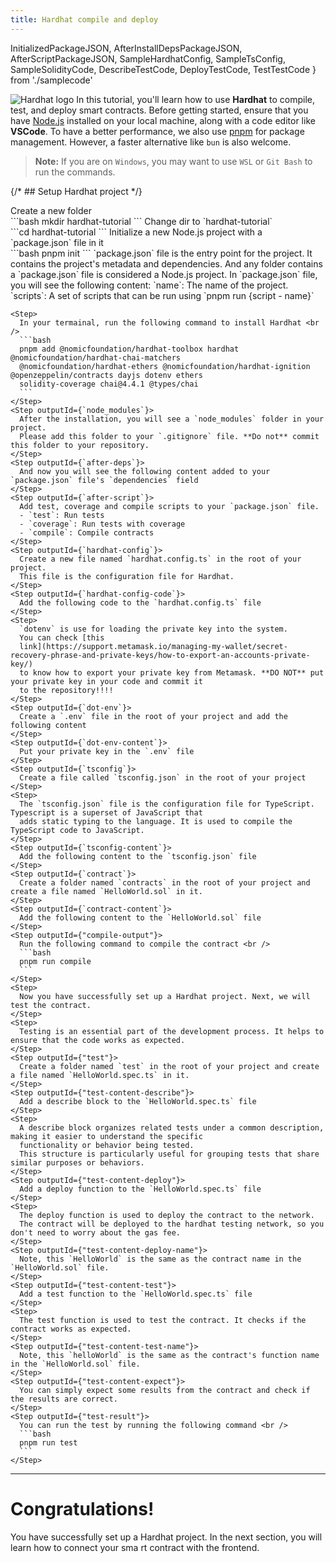 ```yaml
---
title: Hardhat compile and deploy
---
```



  InitializedPackageJSON,
  AfterInstallDepsPackageJSON,
  AfterScriptPackageJSON,
  SampleHardhatConfig, SampleTsConfig, SampleSolidityCode, DescribeTestCode, DeployTestCode, TestTestCode
} from './samplecode'


<Image
  src="/images/getting-started/hardhat.webp"
  alt="Hardhat logo"
  width={1200}
  height={1200}
  className="mx-auto"
/>
In this tutorial, you'll learn how to use **Hardhat** to compile, test, and
deploy smart contracts. Before getting started, ensure that you have
[Node.js](https://nodejs.org/en) installed on your local machine, along with a
code editor like **VSCode**. To have a better performance, we also use
[pnpm](https://pnpm.io) for package management. However, a faster alternative
like `bun` is also welcome.

> **Note:** If you are on `Windows`, you may want to use `WSL` or `Git Bash` to run the commands.

{/* ## Setup Hardhat project */}

<Tutorial>
  <Steps>
    <Step>
      Create a new folder <br />
      ```bash mkdir hardhat-tutorial ```
    </Step>
    <Step outputId="1">
      Change dir to `hardhat-tutorial` <br />
      ```cd hardhat-tutorial ```
    </Step>
    <Step outputId="2">
      Initialize a new Node.js project with a `package.json` file in it <br />
      ```bash
      pnpm init
      ```
    </Step>
    <Step>
      `package.json` file is the entry point for the project. It contains the
      project's metadata and dependencies. And any folder contains a
      `package.json` file is considered a Node.js project.
    </Step>
    <Step>In `package.json` file, you will see the following content:</Step>
    <Step outputId="name">`name`: The name of the project.</Step>
    <Step outputId="scripts">
      `scripts`: A set of scripts that can be run using `pnpm run {script - name}`
    </Step>

    <Step>
      In your termainal, run the following command to install Hardhat <br />
      ```bash
      pnpm add @nomicfoundation/hardhat-toolbox hardhat @nomicfoundation/hardhat-chai-matchers
      @nomicfoundation/hardhat-ethers @nomicfoundation/hardhat-ignition @openzeppelin/contracts dayjs dotenv ethers
      solidity-coverage chai@4.4.1 @types/chai
      ```
    </Step>
    <Step outputId={`node_modules`}>
      After the installation, you will see a `node_modules` folder in your project.
      Please add this folder to your `.gitignore` file. **Do not** commit this folder to your repository.
    </Step>
    <Step outputId={`after-deps`}>
      And now you will see the following content added to your `package.json` file's `dependencies` field
    </Step>
    <Step outputId={`after-script`}>
      Add test, coverage and compile scripts to your `package.json` file.
      - `test`: Run tests
      - `coverage`: Run tests with coverage
      - `compile`: Compile contracts
    </Step>
    <Step outputId={`hardhat-config`}>
      Create a new file named `hardhat.config.ts` in the root of your project.
      This file is the configuration file for Hardhat.
    </Step>
    <Step outputId={`hardhat-config-code`}>
      Add the following code to the `hardhat.config.ts` file
    </Step>
    <Step>
      `dotenv` is use for loading the private key into the system.
      You can check [this
      link](https://support.metamask.io/managing-my-wallet/secret-recovery-phrase-and-private-keys/how-to-export-an-accounts-private-key/)
      to know how to export your private key from Metamask. **DO NOT** put your private key in your code and commit it
      to the repository!!!!
    </Step>
    <Step outputId={`dot-env`}>
      Create a `.env` file in the root of your project and add the following content
    </Step>
    <Step outputId={`dot-env-content`}>
      Put your private key in the `.env` file
    </Step>
    <Step outputId={`tsconfig`}>
      Create a file called `tsconfig.json` in the root of your project
    </Step>
    <Step>
      The `tsconfig.json` file is the configuration file for TypeScript. Typescript is a superset of JavaScript that
      adds static typing to the language. It is used to compile the TypeScript code to JavaScript.
    </Step>
    <Step outputId={`tsconfig-content`}>
      Add the following content to the `tsconfig.json` file
    </Step>
    <Step outputId={`contract`}>
      Create a folder named `contracts` in the root of your project and create a file named `HelloWorld.sol` in it.
    </Step>
    <Step outputId={`contract-content`}>
      Add the following content to the `HelloWorld.sol` file
    </Step>
    <Step outputId={"compile-output"}>
      Run the following command to compile the contract <br />
      ```bash
      pnpm run compile
      ```
    </Step>
    <Step>
      Now you have successfully set up a Hardhat project. Next, we will test the contract.
    </Step>
    <Step>
      Testing is an essential part of the development process. It helps to ensure that the code works as expected.
    </Step>
    <Step outputId={"test"}>
      Create a folder named `test` in the root of your project and create a file named `HelloWorld.spec.ts` in it.
    </Step>
    <Step outputId={"test-content-describe"}>
      Add a describe block to the `HelloWorld.spec.ts` file
    </Step>
    <Step>
      A describe block organizes related tests under a common description, making it easier to understand the specific
      functionality or behavior being tested.
      This structure is particularly useful for grouping tests that share similar purposes or behaviors.
    </Step>
    <Step outputId={"test-content-deploy"}>
      Add a deploy function to the `HelloWorld.spec.ts` file
    </Step>
    <Step>
      The deploy function is used to deploy the contract to the network.
      The contract will be deployed to the hardhat testing network, so you don't need to worry about the gas fee.
    </Step>
    <Step outputId={"test-content-deploy-name"}>
      Note, this `HelloWorld` is the same as the contract name in the `HelloWorld.sol` file.
    </Step>
    <Step outputId={"test-content-test"}>
      Add a test function to the `HelloWorld.spec.ts` file
    </Step>
    <Step>
      The test function is used to test the contract. It checks if the contract works as expected.
    </Step>
    <Step outputId={"test-content-test-name"}>
      Note, this `helloWorld` is the same as the contract's function name in the `HelloWorld.sol` file.
    </Step>
    <Step outputId={"test-content-expect"}>
      You can simply expect some results from the contract and check if the results are correct.
    </Step>
    <Step outputId={"test-result"}>
      You can run the test by running the following command <br />
      ```bash
      pnpm run test
      ```
    </Step>
  </Steps>
  <Outputs>
    <Output id="1">
      <FileExplorer
        structure={{
          'hardhat-tutorial': {
            highlighted: true,
          },
        }}
      />
    </Output>
    <Output id="2">
      <FileExplorer
        structure={{
          'hardhat-tutorial': {
            'package.json': {
              highlighted: true,
              content: null,
            },
          },
        }}
      />
    </Output>
    <Output id="name">
      <CodeHighlighterComponent
        code={InitializedPackageJSON}
        language="json"
        highlightLines={[2]}
        fileName={'package.json'}
      />
    </Output>
    <Output id="scripts">
      <CodeHighlighterComponent
        code={InitializedPackageJSON}
        language="json"
        highlightLines={[6, 7, 8]}
        fileName={'package.json'}
      />
    </Output>
    <Output id="node_modules">
      <FileExplorer
        structure={{
          'hardhat-tutorial': {
            'package.json': {
              highlighted: false,
              content: null,
            },
            'node_modules': {
              highlighted: true,
            }
          },
        }}
      />
    </Output>
    <Output id="after-deps">
      <CodeHighlighterComponent
        code={AfterInstallDepsPackageJSON}
        language={"json"}
        highlightLines={[10, 11, 12, 13, 14, 15, 16, 17, 18, 19, 20, 21, 22, 23]}
        fileName={"package.json"}
      />
    </Output>
    <Output id="after-script">
      <CodeHighlighterComponent
        code={AfterScriptPackageJSON}
        language={"json"}
        highlightLines={[24, 25, 26, 27, 28]}
        fileName={"package.json"}
      />
    </Output>
    <Output id="hardhat-config">
      <FileExplorer
        structure={{
          'hardhat-tutorial': {
            'package.json': {
              highlighted: false,
              content: null,
            },
            'node_modules': {
              highlighted: false,
            },
            'hardhat.config.ts': {
              highlighted: true,
              content: null
            }
          },
        }}
      />
    </Output>
    <Output id="hardhat-config-code">
      <CodeHighlighterComponent
        code={SampleHardhatConfig}
        language="typescript"
        className="max-h-[700px] overflow-x-auto"
        fileName={"hardhat.config.ts"}
      />
    </Output>
    <Output id="dot-env">
      <FileExplorer
        structure={{
          'hardhat-tutorial': {
            'package.json': {
              highlighted: false,
              content: null,
            },
            'node_modules': {
              highlighted: false,
            },
            'hardhat.config.ts': {
              highlighted: false,
              content: null
            },
            '.env': {
              highlighted: true,
              content: null
            }
          },
        }}
      />
    </Output>
    <Output id="dot-env-content">
      <CodeHighlighterComponent
        code={`PRIVATE_KEY=YOUR_PRIVATE_KEY`}
        language="bash"
        fileName=".env"
      />
    </Output>
    <Output id="tsconfig">
      <FileExplorer
        structure={{
          'hardhat-tutorial': {
            'package.json': {
              highlighted: false,
              content: null,
            },
            'node_modules': {
              highlighted: false,
            },
            'hardhat.config.ts': {
              highlighted: false,
              content: null
            },
            '.env': {
              highlighted: false,
              content: null
            },
            "tsconfig.json": {
              highlighted: true,
              content: null
            }
          },
        }}
      />
    </Output>
    <Output id="tsconfig-content">
      <CodeHighlighterComponent
        code={SampleTsConfig}
        language="json"
        fileName="tsconfig.json"
      />
    </Output>
    <Output id="contract">
      <FileExplorer
        structure={{
          'hardhat-tutorial': {
            'package.json': {
              highlighted: false,
              content: null,
            },
            'node_modules': {
              highlighted: false,
            },
            'hardhat.config.ts': {
              highlighted: false,
              content: null
            },
            '.env': {
              highlighted: false,
              content: null
            },
            "tsconfig.json": {
              highlighted: false,
              content: null
            },
            "contracts": {
              "HelloWorld.sol": {
                highlighted: true,
                content: null
              }
            }
          },
        }}
      />
    </Output>
    <Output id="contract-content">
      <CodeHighlighterComponent
        code={SampleSolidityCode}
        language="json"
        fileName="HelloWorld.sol"
      />
    </Output>
    <Output id="compile-output">
      <Terminal
        lines={[
          'pnpm run compile',
          'hardhat compile',
          'Generating typings for: 1 artifacts in dir: typechain-types for target: ethers-v6',
          'Successfully generated 6 typings!',
          'Compiled 1 Solidity file successfully (evm target: paris).'
        ]}
      />
    </Output>
    <Output id="test">
      <FileExplorer
        structure={{
          'hardhat-tutorial': {
            'package.json': {
              highlighted: false,
              content: null,
            },
            'node_modules': {
              highlighted: false,
            },
            'hardhat.config.ts': {
              highlighted: false,
              content: null
            },
            '.env': {
              highlighted: false,
              content: null
            },
            "tsconfig.json": {
              highlighted: false,
              content: null
            },
            "contracts": {
              "HelloWorld.sol": {
                highlighted: false,
                content: null
              }
            },
            "test": {
              "HelloWorld.spec.ts": {
                highlighted: true,
                content: null
              }
            }
          },
        }}
      />
    </Output>
    <Output id={"test-content-describe"}>
      <CodeHighlighterComponent
        code={DescribeTestCode}
        language="typescript"
        fileName="HelloWorld.spec.ts"
        highlightLines={[7]}
      />
    </Output>
    <Output id={"test-content-deploy"}>
      <CodeHighlighterComponent
        code={DeployTestCode}
        language="typescript"
        fileName="HelloWorld.spec.ts"
        highlightLines={[3, 4, 5, 6, 7, 8]}
      />
    </Output>
    <Output id={"test-content-deploy-name"}>
      <CodeHighlighterComponent
        code={DeployTestCode}
        language="typescript"
        fileName="HelloWorld.spec.ts"
        highlightLines={[4]}
      />
      <CodeHighlighterComponent
        code={SampleSolidityCode}
        language="json"
        fileName="HelloWorld.sol"
        highlightLines={[4]}
        className={"mt-2"}
      />
    </Output>
    <Output id={"test-content-test"}>
      <CodeHighlighterComponent
        code={TestTestCode}
        language="typescript"
        fileName="HelloWorld.spec.ts"
        highlightLines={[10, 11, 12, 13, 14]}
      />
    </Output>
    <Output id={"test-content-test-name"}>
      <CodeHighlighterComponent
        code={"const result = await helloWorld.helloWorld();"}
        language="typescript"
        fileName="HelloWorld.spec.ts"
        highlightLines={[1]}
      /><CodeHighlighterComponent
      code={SampleSolidityCode}
      language="json"
      fileName="HelloWorld.sol"
      highlightLines={[5]}
      className={"mt-2"}
    />
    </Output>
    <Output id={"test-content-expect"}>
      <CodeHighlighterComponent
        code={TestTestCode}
        language="typescript"
        fileName="HelloWorld.spec.ts"
        highlightLines={[13]}
      />
    </Output>
    <Output id="test-result">
      <Terminal
        lines={[
          'hardhat test',
          'HelloWorld',
          '✔ Should return a hello world (206ms)',
          '1 passing (208ms)',
        ]}
      />
    </Output>
  </Outputs>
</Tutorial>

<div className="h-[200px]" />

---
# Congratulations!

You have successfully set up a Hardhat project. In the next section, you will learn how to connect your sma rt contract with the frontend.



<div className="h-[100px]" />

